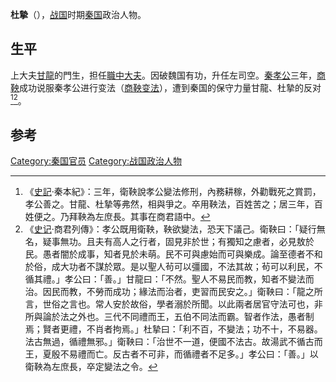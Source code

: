 {{for|三国曹魏学者杜挚|杜挚 (三国)}}
'''杜摯'''（{{bd|？||？||catIdx=D杜}}），[[战国|战国]]时期[[秦国|秦国]]政治人物。

== 生平 ==
上大夫[[甘龍|甘龍]]的門生，担任[[職中大夫|職中大夫]]。因破魏国有功，升任左司空。[[秦孝公|秦孝公]]三年，[[商鞅|商鞅]]成功说服秦孝公进行变法（[[商鞅变法|商鞅变法]]），遭到秦国的保守力量甘龍、杜摯的反对<ref>《[[史記|史記]]·秦本紀》：三年，衛鞅說孝公變法修刑，內務耕稼，外勸戰死之賞罰，孝公善之。甘龍、杜摯等弗然，相與爭之。卒用鞅法，百姓苦之；居三年，百姓便之。乃拜鞅為左庶長。其事在商君語中。</ref><ref>《[[史记|史记]]·商君列傳》：孝公既用衛鞅，鞅欲變法，恐天下議己。衛鞅曰：「疑行無名，疑事無功。且夫有高人之行者，固見非於世；有獨知之慮者，必見敖於民。愚者闇於成事，知者見於未萌。民不可與慮始而可與樂成。論至德者不和於俗，成大功者不謀於眾。是以聖人茍可以彊國，不法其故；茍可以利民，不循其禮。」孝公曰：「善。」甘龍曰：「不然。聖人不易民而教，知者不變法而治。因民而教，不勞而成功；緣法而治者，吏習而民安之。」衛鞅曰：「龍之所言，世俗之言也。常人安於故俗，學者溺於所聞。以此兩者居官守法可也，非所與論於法之外也。三代不同禮而王，五伯不同法而霸。智者作法，愚者制焉；賢者更禮，不肖者拘焉。」杜摯曰：「利不百，不變法；功不十，不易器。法古無過，循禮無邪。」衛鞅曰：「治世不一道，便國不法古。故湯武不循古而王，夏殷不易禮而亡。反古者不可非，而循禮者不足多。」孝公曰：「善。」以衛鞅為左庶長，卒定變法之令。</ref>。

==参考==
{{reflist}}
{{战国人物小作品}}

[[Category:秦国官员|Category:秦国官员]]
[[Category:战国政治人物|Category:战国政治人物]]